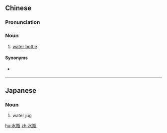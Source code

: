 ==Chinese==
{{zh-forms}}

===Pronunciation===
{{zh-pron
|m=shuǐpíng,er=y
|c=seoi2 ping4
|mn=chúi-pân
|cat=n
}}

===Noun===
{{zh-noun}}

# [[water bottle]]

====Synonyms====
* {{qualifier|Cantonese}} {{zh-l|水樽}}

----

==Japanese==
{{ja-kanjitab|みず|かめ|k2=がめ|yomi=k|r=y}}

===Noun===
{{ja-noun|みずがめ}}

# water jug

[[hu:水瓶]]
[[zh:水瓶]]